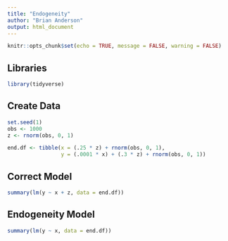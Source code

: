 ```yaml
---
title: "Endogeneity"
author: "Brian Anderson"
output: html_document
---
```


```r
knitr::opts_chunk$set(echo = TRUE, message = FALSE, warning = FALSE)
```

## Libraries

```r
library(tidyverse)
```

## Create Data

```r
set.seed(1)
obs <- 1000
z <- rnorm(obs, 0, 1)

end.df <- tibble(x = (.25 * z) + rnorm(obs, 0, 1),
                 y = (.0001 * x) + (.3 * z) + rnorm(obs, 0, 1))
```

## Correct Model

```r
summary(lm(y ~ x + z, data = end.df))
```

## Endogeneity Model

```r
summary(lm(y ~ x, data = end.df))
```

